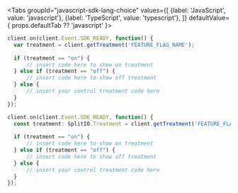 
<Tabs
  groupId="javascript-sdk-lang-choice"
  values={[
    {label: 'JavaScript', value: 'javascript'},
    {label: 'TypeScript', value: 'typescript'},
  ]} defaultValue={ props.defaultTab ?? 'javascript' }>
  <TabItem value="javascript">

```javascript
client.on(client.Event.SDK_READY, function() {
  var treatment = client.getTreatment('FEATURE_FLAG_NAME');
 
  if (treatment == "on") {
      // insert code here to show on treatment
  } else if (treatment == "off") {
      // insert code here to show off treatment
  } else {
      // insert your control treatment code here
  }
});
```

  </TabItem>
  <TabItem value="typescript">

```typescript
client.on(client.Event.SDK_READY, function() {
  const treatment: SplitIO.Treatment = client.getTreatment('FEATURE_FLAG_NAME');
 
  if (treatment == "on") {
      // insert code here to show on treatment
  } else if (treatment == "off") {
      // insert code here to show off treatment
  } else {
      // insert your control treatment code here
  }
});
```

  </TabItem>
</Tabs>